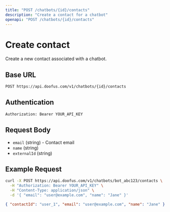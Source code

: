 ```yaml
---
title: "POST /chatbots/{id}/contacts"
description: "Create a contact for a chatbot"
openapi: "POST /chatbots/{id}/contacts"
---
```


# Create contact

Create a new contact associated with a chatbot.

## Base URL

```bash
POST https://api.doofus.com/v1/chatbots/{id}/contacts
```

## Authentication

```bash
Authorization: Bearer YOUR_API_KEY
```

## Request Body

- `email` (string) - Contact email
- `name` (string)
- `externalId` (string)

## Example Request

```bash
curl -X POST https://api.doofus.com/v1/chatbots/bot_abc123/contacts \
  -H "Authorization: Bearer YOUR_API_KEY" \
  -H "Content-Type: application/json" \
  -d '{ "email": "user@example.com", "name": "Jane" }'
```

```json Response (201)
{ "contactId": "user_1", "email": "user@example.com", "name": "Jane" }
```
